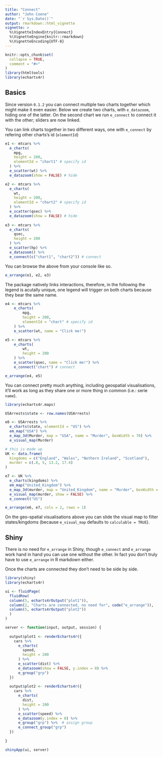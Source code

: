 ```yaml
---
title: "Connect"
author: "John Coene"
date: "`r Sys.Date()`"
output: rmarkdown::html_vignette
vignette: >
  %\VignetteIndexEntry{Connect}
  %\VignetteEngine{knitr::rmarkdown}
  %\VignetteEncoding{UTF-8}
---
```


```r
knitr::opts_chunk$set(
  collapse = TRUE,
  comment = "#>"
)
library(htmltools)
library(echarts4r)
```

## Basics

Since version `0.1.2` you can connect multiple two charts together which might make it even easier. Below we create two charts, with `e_datazoom`, hiding one of the latter. On the second chart we run `e_connect` to connect it with the other; sliders are now linked.

You can link charts together in two different ways, one with `e_connect` by refering other charts's id (`elementId`)

```r
e1 <- mtcars %>% 
  e_charts(
    mpg,
    height = 200,
    elementId = "chart1" # specify id
  ) %>% 
  e_scatter(wt) %>% 
  e_datazoom(show = FALSE) # hide

e2 <- mtcars %>% 
  e_charts(
    wt,
    height = 200,
    elementId = "chart2" # specify id
  ) %>% 
  e_scatter(qsec) %>% 
  e_datazoom(show = FALSE) # hide
  
e3 <- mtcars %>% 
  e_charts(
    qsec,
    height = 200
  ) %>% 
  e_scatter(hp) %>% 
  e_datazoom() %>% 
  e_connect(c("chart1", "chart2")) # connect
```

You can browse the above from your console like so.

```r
e_arrange(e1, e2, e3)
```

The package natively links interactions, therefore, in the following the legend is acutally unique, one legend will trigger on both charts because they bear the same name.

```r
e4 <- mtcars %>% 
    e_charts(
        mpg,
        height = 200,
        elementId = "chart" # specify id
    ) %>% 
    e_scatter(wt, name = "Click me!")

e5 <- mtcars %>% 
    e_charts(
        wt,
        height = 200
    ) %>% 
    e_scatter(qsec, name = "Click me!") %>% 
    e_connect("chart") # connect
```

```r
e_arrange(e4, e5)
```

You can connect pretty much anything, including geospatial visualisations, it'll work as long as they share one or more thing in common (i.e.: serie `name`).

```r
library(echarts4r.maps)

USArrests$state <- row.names(USArrests)

e6 <- USArrests %>% 
  e_charts(state, elementId = "US") %>%
  em_map("USA") %>% 
  e_map_3d(Murder, map = "USA", name = "Murder", boxWidth = 70) %>% 
  e_visual_map(Murder)

# this is made up
UK <- data.frame(
  kingdoms = c("England", "Wales", "Nothern Ireland", "Scotland"),
  murder = c(.8, 5, 13.2, 17.4)
)

e7 <- UK %>% 
  e_charts(kingdoms) %>%
  em_map("United_Kingdom") %>% 
  e_map_3d(murder, map = "United_Kingdom", name = "Murder", boxWidth = 50) %>% 
  e_visual_map(murder, show = FALSE) %>% 
  e_connect("US")

e_arrange(e6, e7, cols = 2, rows = 1)
```

On the geo-spatial visualisations above you can slide the visual map to filter states/kingdoms (because `e_visual_map` defaults to `calculable = TRUE`).

## Shiny

There is no need for `e_arrange` in Shiny, though `e_connect` and `e_arrange` work hand in hand you can use one without the other. In fact you don't truly have to use `e_arrange` in R markdown either.

Once the charts are connected they don't need to be side by side.

```r
library(shiny)
library(echarts4r)

ui <- fluidPage(
  fluidRow(
  column(5, echarts4rOutput("plot1")),
  column(2, "Charts are connected, no need for", code("e_arrange")),
  column(5, echarts4rOutput("plot2"))
  )
)

server <- function(input, output, session) {
  
  output$plot1 <- renderEcharts4r({
    cars %>% 
      e_charts(
        speed,
        height = 200
      ) %>% 
      e_scatter(dist) %>% 
      e_datazoom(show = FALSE, y.index = 0) %>% 
      e_group("grp")
  })
  
  output$plot2 <- renderEcharts4r({
    cars %>% 
      e_charts(
        dist,
        height = 200
      ) %>% 
      e_scatter(speed) %>% 
      e_datazoom(y.index = 0) %>% 
      e_group("grp") %>%  # assign group
      e_connect_group("grp")
  })
  
}

shinyApp(ui, server)
```
